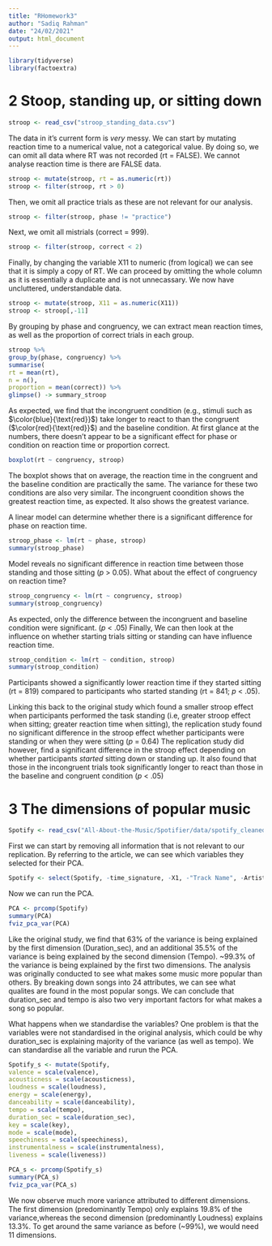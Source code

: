 ```yaml
---
title: "RHomework3"
author: "Sadiq Rahman"
date: "24/02/2021"
output: html_document
---
```



```r
library(tidyverse)
library(factoextra)
```

# 2 Stoop, standing up, or sitting down

```r
stroop <- read_csv("stroop_standing_data.csv")
```

The data in it's current form is *very* messy.
We can start by mutating reaction time to a numerical value, not a categorical value.
By doing so, we can omit all data where RT was not recorded (rt = FALSE). We cannot analyse reaction time is there are FALSE data.

```r
stroop <- mutate(stroop, rt = as.numeric(rt))
stroop <- filter(stroop, rt > 0)
```

Then, we omit all practice trials as these are not relevant for our analysis.

```r
stroop <- filter(stroop, phase != "practice")
```

Next, we omit all mistrials (correct = 999).

```r
stroop <- filter(stroop, correct < 2)
```

Finally, by changing the variable X11 to numeric (from logical) we can see that it is simply a copy of RT.
We can proceed by omitting the whole column as it is essentially a duplicate and is not unnecassary. We now have uncluttered, understandable data.

```r
stroop <- mutate(stroop, X11 = as.numeric(X11))
stroop <- stroop[,-11]
```

By grouping by phase and congruency, we can extract mean reaction times, as well as the proportion of correct trials in each group.

```r
stroop %>%
group_by(phase, congruency) %>%
summarise(
rt = mean(rt),
n = n(),
proportion = mean(correct)) %>%
glimpse() -> summary_stroop
```

As expected, we find that the incongruent condition (e.g., stimuli such as $\color{blue}{\text{red}}$) take longer to react to than the congruent ($\color{red}{\text{red}}$) and the baseline condition. At first glance at the numbers, there doesn't appear to be a significant
effect for phase or condition on reaction time or proportion correct.

```r
boxplot(rt ~ congruency, stroop)
```

The boxplot shows that on average, the reaction time in the congruent and the baseline condition are practically the same. The variance
for these two conditions are also very similar. The incongruent coondition shows the greatest reaction time, as expected. It also shows the greatest variance.

A linear model can determine whether there is a significant difference for phase on reaction time.

```r
stroop_phase <- lm(rt ~ phase, stroop)
summary(stroop_phase)
```

Model reveals no significant difference in reaction time between those standing and those sitting (*p* > 0.05).
What about the effect of congruency on reaction time?

```r
stroop_congruency <- lm(rt ~ congruency, stroop)
summary(stroop_congruency)
```

As expected, only the difference between the incongruent and baseline condition were significant. (*p* < .05)
Finally, We can then look at the influence on whether starting trials sitting or standing can have influence reaction time.

```r
stroop_condition <- lm(rt ~ condition, stroop)
summary(stroop_condition)
```

Participants showed a significantly lower reaction time if they started sitting (rt = 819) compared to participants who started standing (rt = 841; *p* < .05).

Linking this back to the original study which found a smaller stroop effect when participants performed the task standing (i.e, greater stroop effect when sitting; greater reaction time when sitting), the replication study found no significant difference in the stroop effect whether participants were standing or when they were sitting (*p* = 0.64)
The replication study did however, find a significant difference in the stroop effect depending on whether participants *started*
sitting down or standing up. It also found that those in the incongruent trials took significantly longer to react than those in the baseline and congruent condition (*p* < .05)

# 3 The dimensions of popular music

```r
Spotify <- read_csv("All-About-the-Music/Spotifier/data/spotify_cleaned.csv")
```

First we can start by removing all information that is not relevant to our replication. By referring to the article, we can see which variables they selected for their PCA.

```r
Spotify <- select(Spotify, -time_signature, -X1, -"Track Name", -Artist, -Streams)
```

Now we can run the PCA.

```r
PCA <- prcomp(Spotify)
summary(PCA)
fviz_pca_var(PCA)
```

Like the original study, we find that 63% of the variance is being explained by the first dimension (Duration_sec), and an additional 35.5% of the variance is being explained by the second dimension (Tempo). ~99.3% of the variance is being explained by the first two dimensions.
The analysis was originally conducted to see what makes some music more popular than others. By breaking down songs into 24 attributes, we can see what qualites are found in the most popular songs. We can conclude that duration_sec and tempo is also two very important factors for what makes a song so popular. 

What happens when we standardise the variables? One problem is that the variables were not standardised in the original analysis, which could be why duration_sec is explaining majority of the variance (as well as tempo). We can standardise all the variable and rurun the PCA.

```r
Spotify_s <- mutate(Spotify, 
valence = scale(valence),
acousticness = scale(acousticness),
loudness = scale(loudness),
energy = scale(energy),
danceability = scale(danceability),
tempo = scale(tempo),
duration_sec = scale(duration_sec),
key = scale(key), 
mode = scale(mode),
speechiness = scale(speechiness),
instrumentalness = scale(instrumentalness),
liveness = scale(liveness))
```

```r
PCA_s <- prcomp(Spotify_s)
summary(PCA_s)
fviz_pca_var(PCA_s)
```

We now observe much more variance attributed to different dimensions. The first dimension (predominantly Tempo) only explains 19.8% of the variance,whereas the second dimension (predominantly Loudness) explains 13.3%. To get around the same variance as before (~99%), we would need 11 dimensions. 






